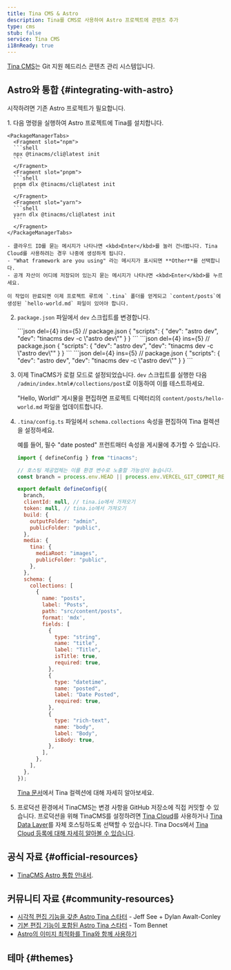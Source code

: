```yaml
---
title: Tina CMS & Astro
description: Tina를 CMS로 사용하여 Astro 프로젝트에 콘텐츠 추가
type: cms
stub: false
service: Tina CMS
i18nReady: true
---
```



[Tina CMS](https://tina.io/)는 Git 지원 헤드리스 콘텐츠 관리 시스템입니다.

## Astro와 통합 \{#integrating-with-astro\}

시작하려면 기존 Astro 프로젝트가 필요합니다.

<Steps>
1. 다음 명령을 실행하여 Astro 프로젝트에 Tina를 설치합니다.

    <PackageManagerTabs>
      <Fragment slot="npm">
      ```shell
      npx @tinacms/cli@latest init
      ```
      </Fragment>
      <Fragment slot="pnpm">
      ```shell
      pnpm dlx @tinacms/cli@latest init
      ```
      </Fragment>
      <Fragment slot="yarn">
      ```shell
      yarn dlx @tinacms/cli@latest init
      ```
      </Fragment>
    </PackageManagerTabs>

    - 클라우드 ID를 묻는 메시지가 나타나면 <kbd>Enter</kbd>를 눌러 건너뜁니다. Tina Cloud를 사용하려는 경우 나중에 생성하게 됩니다.
    - "What framework are you using" 라는 메시지가 표시되면 **Other**를 선택합니다.
    - 공개 자산이 어디에 저장되어 있는지 묻는 메시지가 나타나면 <kbd>Enter</kbd>를 누르세요.

    이 작업이 완료되면 이제 프로젝트 루트에 `.tina` 폴더를 얻게되고 `content/posts`에 생성된 `hello-world.md` 파일이 있어야 합니다.

2. `package.json` 파일에서 `dev` 스크립트를 변경합니다.

    <PackageManagerTabs>
      <Fragment slot="npm">
      ```json del={4} ins={5}
      // package.json
      {
          "scripts": {
              "dev": "astro dev",
              "dev": "tinacms dev -c \"astro dev\""
          }
      }
      ```
      </Fragment>
      <Fragment slot="pnpm">
      ```json del={4} ins={5}
      // package.json
      {
          "scripts": {
              "dev": "astro dev",
              "dev": "tinacms dev -c \"astro dev\""
          }
      }
      ```
      </Fragment>
      <Fragment slot="yarn">
      ```json del={4} ins={5}
      // package.json
      {
          "scripts": {
              "dev": "astro dev",
              "dev": "tinacms dev -c \"astro dev\""
          }
      }
      ```
      </Fragment>
    </PackageManagerTabs>

3. 이제 TinaCMS가 로컬 모드로 설정되었습니다. `dev` 스크립트를 실행한 다음 `/admin/index.html#/collections/post`로 이동하여 이를 테스트하세요.

    "Hello, World!" 게시물을 편집하면 프로젝트 디렉터리의 `content/posts/hello-world.md` 파일을 업데이트합니다.

4. `.tina/config.ts` 파일에서 `schema.collections` 속성을 편집하여 Tina 컬렉션을 설정하세요.

    예를 들어, 필수 "date posted" 프런트매터 속성을 게시물에 추가할 수 있습니다.

    ```js title=".tina/config.ts" ins={35-40}
    import { defineConfig } from "tinacms";

    // 호스팅 제공업체는 이를 환경 변수로 노출할 가능성이 높습니다.
    const branch = process.env.HEAD || process.env.VERCEL_GIT_COMMIT_REF || "main";

    export default defineConfig({
      branch,
      clientId: null, // tina.io에서 가져오기
      token: null, // tina.io에서 가져오기
      build: {
        outputFolder: "admin",
        publicFolder: "public",
      },
      media: {
        tina: {
          mediaRoot: "images",
          publicFolder: "public",
        },
      },
      schema: {
        collections: [
          {
            name: "posts",
            label: "Posts",
            path: "src/content/posts",
            format: 'mdx',
            fields: [
              {
                type: "string",
                name: "title",
                label: "Title",
                isTitle: true,
                required: true,
              },
              {
                type: "datetime",
                name: "posted",
                label: "Date Posted",
                required: true,
              },
              {
                type: "rich-text",
                name: "body",
                label: "Body",
                isBody: true,
              },
            ],
          },
        ],
      },
    });
    ```

    [Tina 문서](https://tina.io/docs/reference/collections/)에서 Tina 컬렉션에 대해 자세히 알아보세요.

5. 프로덕션 환경에서 TinaCMS는 변경 사항을 GitHub 저장소에 직접 커밋할 수 있습니다. 프로덕션을 위해 TinaCMS를 설정하려면 [Tina Cloud](https://tina.io/docs/tina-cloud/)를 사용하거나 [Tina Data Layer](https://tina.io/docs/self-hosted/overview/)를 자체 호스팅하도록 선택할 수 있습니다. Tina Docs에서 [Tina Cloud 등록에 대해 자세히 알아볼 수 있습니다](https://app.tina.io/register).
</Steps>

## 공식 자료 \{#official-resources\}

- [TinaCMS Astro 통합 안내서](https://tina.io/docs/frameworks/astro/).

## 커뮤니티 자료 \{#community-resources\}

- [시각적 편집 기능을 갖춘 Astro Tina 스타터](https://github.com/dawaltconley/tina-astro) - Jeff See + Dylan Awalt-Conley
- [기본 편집 기능이 포함된 Astro Tina 스타터](https://github.com/tombennet/astro-tina-starter/tree/main) - Tom Bennet
- [Astro의 이미지 최적화를 Tina와 함께 사용하기](https://joschua.io/posts/2023/08/16/how-to-use-astro-assets-with-tina-cms/)

## 테마 \{#themes\}

<Grid>
  <Card title="Resume01" href="https://astro.build/themes/details/resume-01/" thumbnail="resume01.png"/>
</Grid>